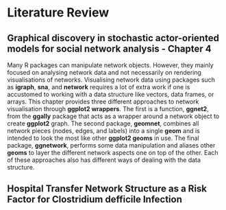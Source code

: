 # Literature Review

## Graphical discovery in stochastic actor-oriented models for social network analysis - Chapter 4

Many R packages can manipulate network objects. However, they mainly focused on analysing network data and not necessarily on rendering visualisations of networks. Visualising network data using packages such as **igraph**, **sna**, and **network** requires a lot of extra work if one is accustomed to working with a data structure like vectors, data frames, or arrays. This chapter provides three different approaches to network visualisation through **ggplot2 wrappers**. The first is a function, **ggnet2**, from the **ggally** package that acts as a wrapper around a network object to create **ggplot2** graph. The second package, **geomnet**, combines all network pieces (nodes, edges, and labels) into a single **geom** and is intended to look the most like other **ggplot2 geoms** in use. The final package, **ggnetwork**, performs some data manipulation and aliases other **geoms** to layer the different network aspects one on top of the other. Each of these approaches also has different ways of dealing with the data structure.


## Hospital Transfer Network Structure as a Risk Factor for Clostridium defficile Infection
